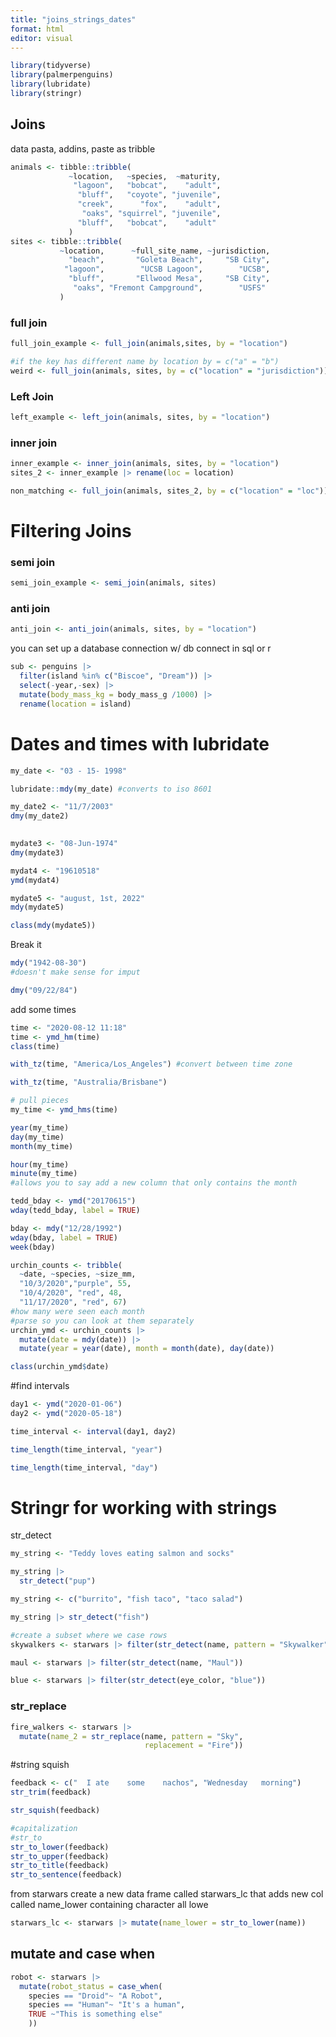 ```yaml
---
title: "joins_strings_dates"
format: html
editor: visual
---
```


```r
library(tidyverse)
library(palmerpenguins)
library(lubridate)
library(stringr)

```

## Joins

data pasta, addins, paste as tribble

```r
animals <- tibble::tribble(
             ~location,   ~species,  ~maturity,
              "lagoon",   "bobcat",    "adult",
               "bluff",   "coyote", "juvenile",
               "creek",      "fox",    "adult",
                "oaks", "squirrel", "juvenile",
               "bluff",   "bobcat",    "adult"
             )
sites <- tibble::tribble(
           ~location,      ~full_site_name, ~jurisdiction,
             "beach",       "Goleta Beach",     "SB City",
            "lagoon",        "UCSB Lagoon",        "UCSB",
             "bluff",       "Ellwood Mesa",     "SB City",
              "oaks", "Fremont Campground",        "USFS"
           )

```

### full join

```r
full_join_example <- full_join(animals,sites, by = "location")

#if the key has different name by location by = c("a" = "b")
weird <- full_join(animals, sites, by = c("location" = "jurisdiction"))

```

### Left Join

```r
left_example <- left_join(animals, sites, by = "location")

```

### inner join

```r
inner_example <- inner_join(animals, sites, by = "location")
sites_2 <- inner_example |> rename(loc = location)

```

```r
non_matching <- full_join(animals, sites_2, by = c("location" = "loc"))
```

# Filtering Joins

### semi join

```r
semi_join_example <- semi_join(animals, sites)
```

### anti join

```r
anti_join <- anti_join(animals, sites, by = "location")
```

you can set up a database connection w/ db connect in sql or r

```r
sub <- penguins |> 
  filter(island %in% c("Biscoe", "Dream")) |> 
  select(-year,-sex) |> 
  mutate(body_mass_kg = body_mass_g /1000) |> 
  rename(location = island)

```

# 

# Dates and times with lubridate

```r
my_date <- "03 - 15- 1998"

lubridate::mdy(my_date) #converts to iso 8601

my_date2 <- "11/7/2003"
dmy(my_date2)
 

mydate3 <- "08-Jun-1974"
dmy(mydate3)

mydat4 <- "19610518"
ymd(mydat4)

mydate5 <- "august, 1st, 2022"
mdy(mydate5)

class(mdy(mydate5))
```

Break it

```r
mdy("1942-08-30")
#doesn't make sense for imput 

dmy("09/22/84")


```

add some times

```r
time <- "2020-08-12 11:18"
time <- ymd_hm(time)
class(time)
```

```r
with_tz(time, "America/Los_Angeles") #convert between time zone

with_tz(time, "Australia/Brisbane")

# pull pieces
my_time <- ymd_hms(time)

year(my_time)
day(my_time)
month(my_time)

hour(my_time)
minute(my_time)
#allows you to say add a new column that only contains the month


```

```r
tedd_bday <- ymd("20170615")
wday(tedd_bday, label = TRUE)

bday <- mdy("12/28/1992")
wday(bday, label = TRUE)
week(bday)
```

```r
urchin_counts <- tribble(
  ~date, ~species, ~size_mm,
  "10/3/2020","purple", 55,
  "10/4/2020", "red", 48,
  "11/17/2020", "red", 67)
#how many were seen each month
#parse so you can look at them separately 
urchin_ymd <- urchin_counts |> 
  mutate(date = mdy(date)) |> 
  mutate(year = year(date), month = month(date), day(date))

class(urchin_ymd$date)

```

#find intervals

```r
day1 <- ymd("2020-01-06")
day2 <- ymd("2020-05-18")

time_interval <- interval(day1, day2)

time_length(time_interval, "year")

time_length(time_interval, "day")
```

# Stringr for working with strings

str_detect

```r
my_string <- "Teddy loves eating salmon and socks"

my_string |> 
  str_detect("pup")

my_string <- c("burrito", "fish taco", "taco salad")

my_string |> str_detect("fish")

#create a subset where we case rows
skywalkers <- starwars |> filter(str_detect(name, pattern = "Skywalker"))

maul <- starwars |> filter(str_detect(name, "Maul"))

blue <- starwars |> filter(str_detect(eye_color, "blue"))


```

### str_replace

```r
fire_walkers <- starwars |> 
  mutate(name_2 = str_replace(name, pattern = "Sky", 
                              replacement = "Fire"))


```

#string squish

```r
feedback <- c("  I ate    some    nachos", "Wednesday   morning")
str_trim(feedback)

str_squish(feedback)

#capitalization 
#str_to
str_to_lower(feedback)
str_to_upper(feedback)
str_to_title(feedback)
str_to_sentence(feedback)
```

from starwars create a new data frame called starwars_lc that adds new col called name_lower containing character all lowe

```r

starwars_lc <- starwars |> mutate(name_lower = str_to_lower(name))

```

## mutate and case when

```r

robot <- starwars |> 
  mutate(robot_status = case_when(
    species == "Droid"~ "A Robot",
    species == "Human"~ "It's a human",
    TRUE ~"This is something else"
    ))

```
